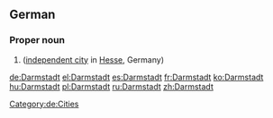 ==German==
{{wikipedia}}
{{wikipedia|lang=de}}
===Proper noun===
{{de-proper noun}}
# {{l|en|Darmstadt}} ([[independent city]] in [[Hesse]], Germany)
[[Category:de:Cities]]

[[de:Darmstadt]]
[[el:Darmstadt]]
[[es:Darmstadt]]
[[fr:Darmstadt]]
[[ko:Darmstadt]]
[[hu:Darmstadt]]
[[pl:Darmstadt]]
[[ru:Darmstadt]]
[[zh:Darmstadt]]